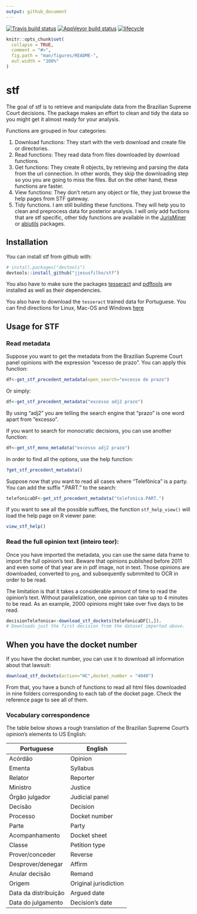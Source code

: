 ```yaml
---
output: github_document
---
```


[![Travis build status](https://travis-ci.org/jjesusfilho/stf.svg?branch=master)](https://travis-ci.org/jjesusfilho/stf)
[![AppVeyor build status](https://ci.appveyor.com/api/projects/status/github/jjesusfilho/stf?branch=master&svg=true)](https://ci.appveyor.com/project/jjesusfilho/stf)
[![lifecycle](https://img.shields.io/badge/lifecycle-maturing-blue.svg)](https://www.tidyverse.org/lifecycle/#maturing)

```r
knitr::opts_chunk$set(
  collapse = TRUE,
  comment = "#>",
  fig.path = "man/figures/README-",
  out.width = "100%"
)
```
# stf

The goal of stf is to retrieve and manipulate data from the Brazilian Supreme Court decisions. The package makes an effort to clean and tidy the data so you might get it almost ready for your analysis.

Functions are grouped in four categories:

1. Download functions: They start with the verb download and create file or directories.
2. Read functions: They read data from files downloaded by download functions.
3. Get functions: They create R objects, by retrieving and parsing the data from the url connection. In other words, they skip the downloading step so you you are going to miss the files. But on the other hand, these functions are faster.
4. View functions: They don't return any object or file, they just browse the help pages from STF gateway.
5. Tidy functions. I am still building these functions. They will help you to clean and preprocess data for posterior analysis. I will only add fuctions that are stf specific, other tidy functions are available in the [JurisMiner](github.com/courtsbr/JurisMiner) or [abjutils](github.com/courtsbr/abjutils) packages.

## Installation

You can install stf from github with:

```r
# install.packages("devtools")
devtools::install_github("jjesusfilho/stf")
```

You also have to make sure the packages [tesseract](https://github.com/ropensci/tesseract) and [pdftools](https://github.com/ropensci/pdftools) are installed as well as their dependencies.

You also have to download the `tesseract` trained data for Portuguese. You can find directions for Linux, Mac-OS and Windows  [here](https://github.com/tesseract-ocr/tesseract/wiki)

## Usage for STF

### Read metadata

Suppose you want to get the metadata from the Brazilian Supreme Court panel opinions with the expression "excesso de prazo". You can apply this function:

```r
df<-get_stf_precedent_metadata(open_search="excesso de prazo")
```

Or simply:

```r
df<-get_stf_precedent_metadata("excesso adj2 prazo")
```

By using "adj2" you are telling the search engine that "prazo" is one word apart from "excesso".

If you want to search for monocratic decisions, you can use another function:

```r
df<-get_stf_mono_metadata("excesso adj2 prazo")
```

In order to find all the options, use the help function:

```r
?get_stf_precedent_metadata()
```

Suppose now that you want to read all cases where "Telefônica" is a party. You can add the suffix ".PART." to the search:

```r
telefonicaDF<-get_stf_precedent_metadata("telefonica.PART.")
```

If you want to see all the possible suffixes, the function `stf_help_view()` will load the help page on R viewer pane:

```r
view_stf_help()
```

### Read the full opinion text (inteiro teor):

Once you have imported the metadata, you can use the same data frame to import the full opinion's text. Beware that opinions published before 2011 and even some of that year are in pdf image, not in text. Those opinions are downloaded, converted to `png`, and subsequently submmited to OCR in order to be read.

The limitation is that it takes a considerable amount of time to read the opinion's text. Without parallelization, one opinion can take up to 4 minutes to be read. As an example, 2000 opinions might take over five days to be read.

```r
decisionTelefonica<-download_stf_dockets(telefonicaDF[1,]). 
# Downloads just the first decision from the dataset imported above.
```


## When you have the docket number

If you have the docket number, you can use it to download all information about that lawsuit:

```r
download_stf_dockets(action="HC",docket_number = "4040")
```

From that, you have a bunch of functions to read all html files downloaded in nine folders corresponding to each tab of the docket page. Check the reference page to see all of them.



### Vocabulary correspondence

The table below shows a rough translation  of the Brazilian Supreme Court's opinion's elements to US English:

|Portuguese          |English              |
|--------------------|---------------------|
|Acórdão             |Opinion              |
|Ementa              |Syllabus             |
|Relator             |Reporter             |
|Ministro            |Justice              |
|Órgão julgador      |Judicial panel       |
|Decisão             |Decision             |
|Processo            |Docket number        |
|Parte               |Party                |
|Acompanhamento      |Docket sheet         |
|Classe              |Petition type        |
|Prover/conceder     |Reverse              |
|Desprover/denegar   |Affirm               |
|Anular decisão      |Remand               |
|Origem              |Original jurisdiction|
|Data da distribuição|Argued date          |
|Data do julgamento  |Decision's date      |



